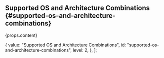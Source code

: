 ## Supported OS and Architecture Combinations {#supported-os-and-architecture-combinations}

<div>{props.content}</div>

  {
    value: "Supported OS and Architecture Combinations",
    id: "supported-os-and-architecture-combinations",
    level: 2,
  },
];
